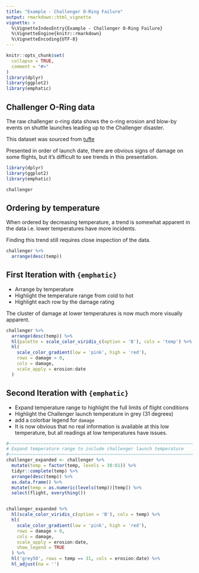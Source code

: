 ```yaml
---
title: "Example - Challenger O-Ring Failure"
output: rmarkdown::html_vignette
vignette: >
  %\VignetteIndexEntry{Example - Challenger O-Ring Failure}
  %\VignetteEngine{knitr::rmarkdown}
  %\VignetteEncoding{UTF-8}
---
```


```r
knitr::opts_chunk$set(
  collapse = TRUE,
  comment = "#>"
)
library(dplyr)
library(ggplot2)
library(emphatic)
```


Challenger O-Ring data
------------------------------------------------------------------------------

The raw challenger o-ring data shows the o-ring erosion and blow-by events on
shuttle launches leading up to the Challenger disaster.

This dataset was sourced from [tufte](http://williamwolff.org/wp-content/uploads/2013/01/tufte-challenger-1997.pdf)

Presented in order of launch date, there are obvious signs of damage on some flights,
but it's difficult to see trends in this presentation.

```r
library(dplyr)
library(ggplot2)
library(emphatic)

challenger
```


Ordering by temperature
------------------------------------------------------------------------------

When ordered by decreasing temperature, a trend is somewhat apparent in the
data i.e. lower temperatures have more incidents.

Finding this trend still requires close inspection of the data.

```r
challenger %>% 
  arrange(desc(temp))
```



First Iteration with `{emphatic}`
------------------------------------------------------------------------------

* Arrange by temperature
* Highlight the temperature range from cold to hot
* Highlight each row by the damage rating

The cluster of damage at lower temperatures is now much more visually apparent.

```r

challenger %>%
  arrange(desc(temp)) %>%
  hl(palette = scale_color_viridis_c(option = 'B'), cols = 'temp') %>%
  hl(
    scale_color_gradient(low = 'pink', high = 'red'),
    rows = damage > 0,
    cols = damage,
    scale_apply = erosion:date
  ) 
```





Second Iteration with `{emphatic}`
------------------------------------------------------------------------------

* Expand temperature range to highlight the full limits of flight conditions
* Highlight the Challenger launch temperature in grey (31 degrees)
* add a colorbar legend for `damage`
* It is now obvious that no real information is available at this low temperature,
  but all readings at low temperatures have issues.

```r
#~~~~~~~~~~~~~~~~~~~~~~~~~~~~~~~~~~~~~~~~~~~~~~~~~~~~~~~~~~~~~~~~~~~~~~~~~~~~~
# Expand temperature range to include challenger launch temperature
#~~~~~~~~~~~~~~~~~~~~~~~~~~~~~~~~~~~~~~~~~~~~~~~~~~~~~~~~~~~~~~~~~~~~~~~~~~~~~
challenger_expanded <- challenger %>%
  mutate(temp = factor(temp, levels = 30:81)) %>%
  tidyr::complete(temp) %>%
  arrange(desc(temp)) %>%
  as.data.frame() %>%
  mutate(temp = as.numeric(levels(temp))[temp]) %>%
  select(flight, everything())


challenger_expanded %>% 
  hl(scale_color_viridis_c(option = 'B'), cols = temp) %>%
  hl(
    scale_color_gradient(low = 'pink', high = 'red'),
    rows = damage > 0,
    cols = damage,
    scale_apply = erosion:date,
    show_legend = TRUE
  ) %>%
  hl('grey50', rows = temp == 31, cols = erosion:date) %>%
  hl_adjust(na = '')
```




